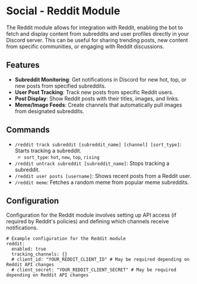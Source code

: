 # Social - Reddit Module

The Reddit module allows for integration with Reddit, enabling the bot to fetch and display content from subreddits and user profiles directly in your Discord server. This can be useful for sharing trending posts, new content from specific communities, or engaging with Reddit discussions.

## Features

- **Subreddit Monitoring**: Get notifications in Discord for new hot, top, or new posts from specified subreddits.
- **User Post Tracking**: Track new posts from specific Reddit users.
- **Post Display**: Show Reddit posts with their titles, images, and links.
- **Meme/Image Feeds**: Create channels that automatically pull images from designated subreddits.

## Commands

- `/reddit track subreddit [subreddit_name] [channel] [sort_type]`: Starts tracking a subreddit.
  - `sort_type`: `hot`, `new`, `top`, `rising`
- `/reddit untrack subreddit [subreddit_name]`: Stops tracking a subreddit.
- `/reddit user posts [username]`: Shows recent posts from a Reddit user.
- `/reddit meme`: Fetches a random meme from popular meme subreddits.

## Configuration

Configuration for the Reddit module involves setting up API access (if required by Reddit's policies) and defining which channels receive notifications.

```
# Example configuration for the Reddit module
reddit:
  enabled: true
  tracking_channels: {}
  # client_id: "YOUR_REDDIT_CLIENT_ID" # May be required depending on Reddit API changes
  # client_secret: "YOUR_REDDIT_CLIENT_SECRET" # May be required depending on Reddit API changes
``` 